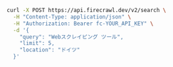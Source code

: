 ```bash cURL
curl -X POST https://api.firecrawl.dev/v2/search \
  -H "Content-Type: application/json" \
  -H "Authorization: Bearer fc-YOUR_API_KEY" \
  -d '{
    "query": "Webスクレイピング ツール",
    "limit": 5,
    "location": "ドイツ"
  }'
```
